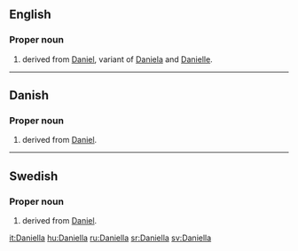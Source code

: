 ==English==

===Proper noun===
{{en-proper noun}}

# {{given name|female|from=Hebrew}} derived from [[Daniel]], variant of [[Daniela]] and [[Danielle]].

----

==Danish==

===Proper noun===
{{head|da|proper noun}}

# {{given name|female|lang=da}} derived from [[Daniel]].

----

==Swedish==

===Proper noun===
{{head|sv|proper noun}}

# {{given name|female|lang=sv}} derived from [[Daniel]].

[[it:Daniella]]
[[hu:Daniella]]
[[ru:Daniella]]
[[sr:Daniella]]
[[sv:Daniella]]